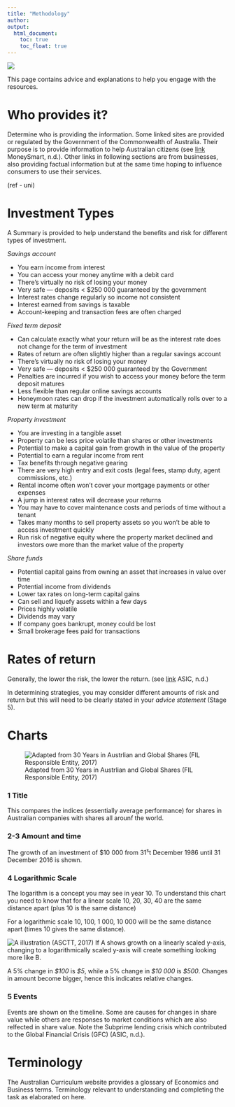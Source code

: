 ```yaml
---
title: "Methodology"
author:  
output:
  html_document:
    toc: true
    toc_float: true
---
```


<div style="position: relative; bottom: 0; left: 0; width: 30%;">
  ![](images/AscLogo.png) 
</div>

This page contains advice and explanations to help you engage with the resources.

# Who provides it?

Determine who is providing the information. Some linked sites are provided or regulated by the Government of the Commonwealth of Australia. Their purpose is to provide information to help Australian citizens (see [link](https://www.moneysmart.gov.au/about-us#Who) MoneySmart, n.d.). Other links in following sections are from businesses, also providing factual information but at the same time hoping to influence consumers to use their services.

(ref - uni)


# Investment Types

A Summary is provided to help understand the benefits and risk for different types of investment.

*Savings account* 

* You earn income from interest 
* You can access your money anytime with a debit card 
* There's virtually no risk of losing your money 
* Very safe — deposits < $250 000 guaranteed by the government 
* Interest rates change regularly so income not consistent 
* Interest earned from savings is taxable 
* Account-keeping and transaction fees are often charged 

*Fixed term deposit* 

* Can calculate exactly what your return will be as the interest rate does not change for the term of investment 
* Rates of return are often slightly higher than a regular savings account 
* There's virtually no risk of losing your money 
* Very safe — deposits < $250 000 guaranteed by the Government 
* Penalties are incurred if you wish to access your money before the term deposit matures 
* Less flexible than regular online savings accounts 
* Honeymoon rates can drop if the investment automatically rolls over to a new term at maturity 

*Property investment* 

* You are investing in a tangible asset 
* Property can be less price volatile than shares or other investments 
* Potential to make a capital gain from growth in the value of the property 
* Potential to earn a regular income from rent 
* Tax benefits through negative gearing 
* There are very high entry and exit costs (legal fees, stamp duty, agent commissions, etc.) 
* Rental income often won’t cover your mortgage payments or other expenses 
* A jump in interest rates will decrease your returns 
* You may have to cover maintenance costs and periods of time without a tenant 
* Takes many months to sell property assets so you won’t be able to access investment quickly 
* Run risk of negative equity where the property market declined and investors owe more than the market value of the property 

*Share funds* 

* Potential capital gains from owning an asset that increases in value over time 
* Potential income from dividends 
* Lower tax rates on long-term capital gains 
* Can sell and liquefy assets within a few days 
* Prices highly volatile 
* Dividends may vary 
* If company goes bankrupt, money could be lost 
* Small brokerage fees paid for transactions 


# Rates of return

Generally, the lower the risk, the lower the return. (see [link](https://www.moneysmart.gov.au/investing/invest-smarter/risk-and-return) ASIC, n.d.)

In determining strategies, you may consider different amounts of risk and return but this will need to be clearly stated in your *advice statement* (Stage 5).

# Charts

![Adapted from 30 Years in Austrlian and Global Shares (FIL Responsible Entity, 2017)](images/Shares-chart-an.png)

### 1 Title

This compares the indices (essentially average performance) for shares in Australian companies with shares all arounf the world.

### 2-3 Amount and time  

The growth of an investment of $10 000 from 31^s^t December 1986 until 31 December 2016 is shown. 

### 4 Logarithmic Scale

The logarithm is a concept you may see in year 10. To understand this chart you need to know that for a linear scale 10, 20, 30, 40 are the same distance apart (plus 10 is the same distance) 

For a logarithmic scale 10, 100, 1 000, 10 000 will be the same distance apart (times 10 gives the same distance). 

![A illustration (ASCTT, 2017)](images/logvslin.png)
If A shows growth on a linearly scaled y-axis, changing to a logarithmically scaled y-axis will create something looking more like B.

A 5% change in _$100_ is _$5_, while a 5% change in _$10 000_ is _$500_. Changes in amount become bigger, hence this indicates relative changes. 

### 5 Events

Events are shown on the timeline. Some are causes for changes in share value while others are responses to market conditions which are also relfected in share value. Note the Subprime lending crisis which contributed to the Global Financial Crisis (GFC) (ASIC, n.d.).

# Terminology

The Australian Curriculum website provides a glossary of Economics and Business terms. Terminology relevant to understanding and completing the task as elaborated on here.


